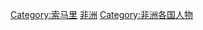 {{Commonscat|People of Somalia}}

[[Category:索马里|Category:索马里]]
[[Category:各國人物|非洲]]
[[Category:非洲各国人物|Category:非洲各国人物]]